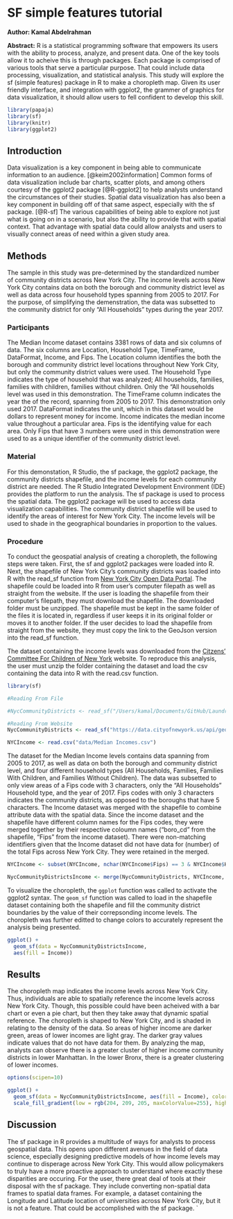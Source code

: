 # SF simple features tutorial

**Author: Kamal Abdelrahman**


**Abstract:**  R is a statistical programming software that empowers its users with the ability to process, analyze, and present data. One of the key tools allow it to acheive this is through packages. Each package is comprised of various tools that serve a particular purpose. That could include data processing, visualization, and statistical analysis. This study will explore the sf (simple features) package in R to make a choropleth map. Given its user friendly interface, and integration with ggplot2, the grammer of graphics for data visualization, it should allow users to fell confident to develop this skill.

```r
library(papaja)
library(sf)
library(knitr)
library(ggplot2)
```


## Introduction

Data visualization is a key component in being able to communicate information to an audience. [@keim2002information] Common forms of data visualization include bar charts, scatter plots, and among others courtesy of the ggplot2 package [@R-ggplot2] to help analysts understand the circumstances of their studies. Spatial data visualization has also been a key component in building off of that same aspect, especially with the sf package. [@R-sf] The various capabilities of being able to explore not just what is going on in a scenario, but also the ability to provide that with spatial context. That advantage with spatial data could allow analysts and users to visually connect areas of need within a given study area.

## Methods

The sample in this study was pre-determined by the standardized number of community districts across New York City. The income levels across New York City contains data on both the borough and community district level as well as data across four household types spanning from 2005 to 2017. For the purpose, of simplifying the demenstration, the data was subsetted to the community district for only "All Households" types during the year 2017.

### Participants

The Median Income dataset contains 3381 rows of data and six columns of data. The six columns are Location, Household Type, TimeFrame, DataFormat, Income, and Fips. The Location column identifies the both the borough and community district level locations throughout New York City, but only the community district values were used. The Household Type indicates the type of household that was analyzed; All households, families, families with children, families without children. Only the "All households level was used in this demonstration. The TimeFrame column indicates the year the of the record, spanning from 2005 to 2017. This demonstration only used 2017. DataFormat indicates the unit, which in this dataset would be dollars to represent money for income. Income indicates the median income value throughout a particular area. Fips is the identifying value for each area. Only Fips that have 3 numbers were used in this demonstration were used to as a unique identifier of the community district level.

### Material

For this demonstation, R Studio, the sf package, the ggplot2 package, the community districts shapefile, and the income levels for each community district are needed. The R Studio Integrated Development Environment (IDE) provides the platform to run the analysis. The sf package is used to process the spatial data. The ggplot2 package will be used to access data visualization capabilities. The community district shapefile will be used to identify the areas of interest for New York City. The income levels will be used to shade in the geographical boundaries in proportion to the values. 

### Procedure

To conduct the geospatial analysis of creating a choropleth, the following steps were taken. First, the sf and ggplot2 packages were loaded into R. Next, the shapefile of New York City's community districts was loaded into R with the read_sf function from [New York City Open Data Portal](https://data.cityofnewyork.us/City-Government/Community-Districts/yfnk-k7r4). The shapefile could be loaded into R from user's computer filepath as well as straight from the website. If the user is loading the shapefile from their computer's filepath, they must download the shapefile. The downloaded folder must be unzipped. The shapefile must be kept in the same folder of the files it is located in, regardless if user keeps it in its original folder or moves it to another folder. If the user decides to load the shapefile from straight from the website, they must copy the link to the GeoJson version into the read_sf function. 

The dataset containing the income levels was downloaded from the [Citzens' Committee For Children of New York](https://data.cccnewyork.org/data/map/66/median-incomes#66/49/3/107/25/a) website. To reproduce this analysis, the user must unzip the folder containing the dataset and load the csv containing the data into R with the read.csv function.

```r

library(sf)

#Reading From File

#NycCommunityDistricts <- read_sf("/Users/kamal/Documents/GitHub/Laundro-Hydro Startup/Shapefiles/NYC Community Districts Shapefile/Community Districts/geo_export_56ffd4c2-465e-4b9e-ab06-8ab9ebaa596f.shp")

#Reading From Website
NycCommunityDistricts <- read_sf("https://data.cityofnewyork.us/api/geospatial/yfnk-k7r4?method=export&format=GeoJSON")

NYCIncome <- read.csv("data/Median Incomes.csv")
```

The dataset for the Median Income levels contains data spanning from 2005 to 2017, as well as data on both the borough and community district level, and four different household types (All Households, Families, Families With Children, and Families Without Children). The data was subsetted to only view areas of a Fips code with 3 characters, only the "All Households" Household type, and the year of 2017. Fips codes with only 3 characters indicates the community districts, as opposed to the boroughs that have 5 characters. The Income dataset was merged with the shapefile to combine attribute data with the spatial data. Since the income dataset and the shapefile have different column names for the Fips codes, they were merged together by their respective coloumn names ("boro_cd" from the shapefile, "Fips" from the income dataset). There were non-matching identifiers given that the Income dataset did not have data for (number) of the total Fips across New York City. They were retained in the merged. 

```r
NYCIncome <- subset(NYCIncome, nchar(NYCIncome$Fips) == 3 & NYCIncome$Household.Type == "All Households" & NYCIncome$TimeFrame == "2017")

NycCommunityDistrictsIncome <- merge(NycCommunityDistricts, NYCIncome, by.x = "boro_cd", by.y = "Fips", all.x = T)
```

To visualize the choropleth, the `ggplot` function was called to activate the ggplot2 syntax. The `geom_sf` function was called to load in the shapefile dataset containing both the shapefile and fill the community district boundaries by the value of their correpsonding income levels. The choropleth was further editted to change colors to accurately represent the analysis being presented.

```r
ggplot() + 
  geom_sf(data = NycCommunityDistrictsIncome,
  aes(fill = Income)) 
```

## Results

The choropleth map indicates the income levels across New York City. Thus, individuals are able to spatially reference the income levels across New York City. Though, this possible could have been acheived with a bar chart or even a pie chart, but then they take away that dynamic spatial reference. The choropleth is shaped to New York City, and is shaded in relating to the density of the data. So areas of higher income are darker green, areas of lower incomes are light gray. The darker gray values indicate values that do not have data for them. By analyzing the map, analysts can observe there is a greater cluster of higher income community districts in lower Manhattan. In the lower Bronx, there is a greater clustering of lower incomes.

```r
options(scipen=10)

ggplot() + 
  geom_sf(data = NycCommunityDistrictsIncome, aes(fill = Income), color = NA)+
  scale_fill_gradient(low = rgb(204, 209, 205, maxColorValue=255), high = rgb(0, 100, 46, maxColorValue=255))
```


## Discussion

The sf package in R provides a multitude of ways for analysts to process geospatial data. This opens upon different avenues in the field of data science, especially designing predictive models of how income levels may continue to disperage across New York City. This would allow policymakers to truly have a more proactive approach to understand where exactly these disparities are occuring. For the user, there great deal of tools at their disposal with the sf package. They include converting non-spatial data frames to spatial data frames. For example, a dataset containing the Longitude and Latitude location of universities across New York City, but it is not a feature. That could be accomplished with the sf package. 
`
